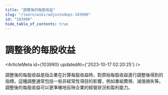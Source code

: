 ```yaml
---
title: "調整後的每股收益"
slug: "/learn/wiki/adjustedeps-103990"
id: "103990"
hide_table_of_contents: true
---
```



# 調整後的每股收益

<ArticleMeta id={103990} updatedAt={'2023-10-17 02:20:25'} />
<div className='border-solid border-b border-t-0 my-4 border-[var(--ifm-color-gray-300)]' />

調整後的每股收益是指企業在計算每股收益時，對原始每股收益進行調整後得到的指標。這種調整通常包括一些非經常性項目的影響，例如重組費用、減值損失等。調整後的每股收益可以更準確地反映企業的經營狀況和盈利能力。
